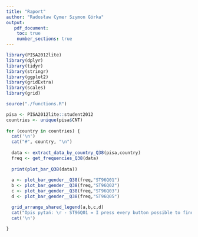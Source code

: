 ```yaml
---
title: "Raport"
author: "Radosław Cymer Szymon Górka"
output:
   pdf_document:
    toc: true
    number_sections: true
---
```


```r

library(PISA2012lite)
library(dplyr)
library(tidyr)
library(stringr)
library(ggplot2)
library(gridExtra)
library(scales)
library(grid)

source("./functions.R")

```



```r
pisa <- PISA2012lite::student2012
countries <- unique(pisa$CNT)
 
for (country in countries) {
  cat('\n') 
  cat("#", country, "\n") 
  
  data <- extract_data_by_country_Q38(pisa,country) 
  freq <- get_frequencies_Q38(data)
 
  print(plot_bar_Q38(data))
  
  a <- plot_bar_gender__Q38(freq,"ST96Q01")
  b <- plot_bar_gender__Q38(freq,"ST96Q02")
  c <- plot_bar_gender__Q38(freq,"ST96Q03")
  d <- plot_bar_gender__Q38(freq,"ST96Q05")

  grid_arrange_shared_legend(a,b,c,d)
  cat("Opis pytań: \r - ST96Q01 = I press every button possible to find out what is wrong. ")
  cat('\n') 

}
```